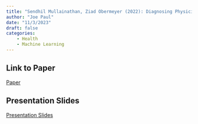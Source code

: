 ```yaml
---
title: "Sendhil Mullainathan, Ziad Obermeyer (2022): Diagnosing Physician Error: A Machine Learning Approach"
author: "Joe Paul"
date: "11/3/2023"
draft: false
categories: 
    - Health
    - Machine Learning
---
```


## Link to Paper
[Paper](https://academic.oup.com/qje/article/137/2/679/6449024)

## Presentation Slides
[Presentation Slides](https://github.com/HW-Econ/HW-Econ.github.io/blob/60c762b951f8fca73bfec9c65654463a7e71e1ca/posts/files/Physician%20Error%20Slides.pdf)
